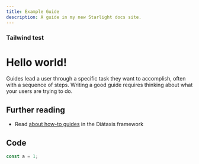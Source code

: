 ```yaml
---
title: Example Guide
description: A guide in my new Starlight docs site.
---
```



<Icon name="open-book" />

### Tailwind test

<h1 class="text-3xl font-bold underline">
  Hello world!
</h1>


Guides lead a user through a specific task they want to accomplish, often with a sequence of steps.
Writing a good guide requires thinking about what your users are trying to do.

## Further reading

- Read [about how-to guides](https://diataxis.fr/how-to-guides/) in the Diátaxis framework

## Code

```ts
const a = 1;
```
